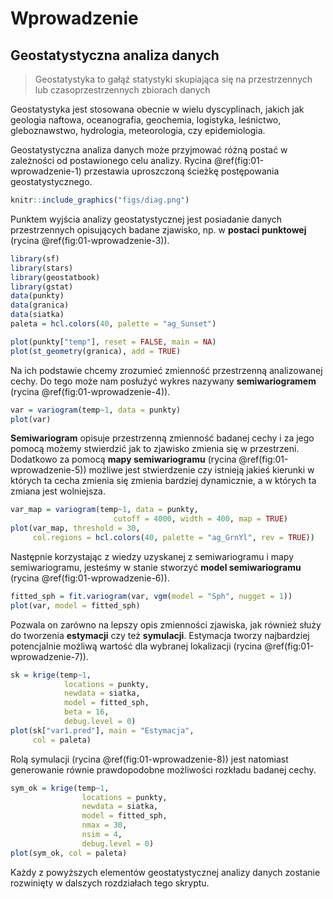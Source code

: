 # Wprowadzenie

## Geostatystyczna analiza danych

> Geostatystyka to gałąź statystyki skupiająca się na przestrzennych lub czasoprzestrzennych zbiorach danych

Geostatystyka jest stosowana obecnie w wielu dyscyplinach, jakich jak geologia naftowa, oceanografia, geochemia, logistyka, leśnictwo, gleboznawstwo, hydrologia, meteorologia, czy epidemiologia.
<!--refs-->

Geostatystyczna analiza danych może przyjmować różną postać w zależności od postawionego celu analizy.
Rycina \@ref(fig:01-wprowadzenie-1) przestawia uproszczoną ścieżkę postępowania geostatystycznego.

```r
knitr::include_graphics("figs/diag.png")
```

Punktem wyjścia analizy geostatystycznej jest posiadanie danych przestrzennych opisujących badane zjawisko, np. w **postaci punktowej** (rycina \@ref(fig:01-wprowadzenie-3)).

```r
library(sf)
library(stars)
library(geostatbook)
library(gstat)
data(punkty)
data(granica)
data(siatka)
paleta = hcl.colors(40, palette = "ag_Sunset")
```

```r
plot(punkty["temp"], reset = FALSE, main = NA)
plot(st_geometry(granica), add = TRUE)
```

Na ich podstawie chcemy zrozumieć zmienność przestrzenną analizowanej cechy.
Do tego może nam posłużyć wykres nazywany **semiwariogramem** (rycina \@ref(fig:01-wprowadzenie-4)).

```r
var = variogram(temp~1, data = punkty)
plot(var)
```

**Semiwariogram** opisuje przestrzenną zmienność badanej cechy i za jego pomocą możemy stwierdzić jak to zjawisko zmienia się w przestrzeni.
Dodatkowo za pomocą **mapy semiwariogramu** (rycina \@ref(fig:01-wprowadzenie-5)) możliwe jest stwierdzenie czy istnieją jakieś kierunki w których ta cecha zmienia się zmienia bardziej dynamicznie, a w których ta zmiana jest wolniejsza.

```r
var_map = variogram(temp~1, data = punkty, 
                       cutoff = 4000, width = 400, map = TRUE)
plot(var_map, threshold = 30,
     col.regions = hcl.colors(40, palette = "ag_GrnYl", rev = TRUE)) 
```

Następnie korzystając z wiedzy uzyskanej z semiwariogramu i mapy semiwariogramu, jesteśmy w stanie stworzyć **model semiwariogramu** (rycina \@ref(fig:01-wprowadzenie-6)).

```r
fitted_sph = fit.variogram(var, vgm(model = "Sph", nugget = 1))
plot(var, model = fitted_sph)
```

Pozwala on zarówno na lepszy opis zmienności zjawiska, jak również służy do tworzenia **estymacji** czy też **symulacji**.
Estymacja tworzy najbardziej potencjalnie możliwą wartość dla wybranej lokalizacji (rycina \@ref(fig:01-wprowadzenie-7)).

```r
sk = krige(temp~1, 
            locations = punkty,
            newdata = siatka,
            model = fitted_sph,
            beta = 16, 
            debug.level = 0)
plot(sk["var1.pred"], main = "Estymacja",
     col = paleta)
```

Rolą symulacji (rycina \@ref(fig:01-wprowadzenie-8)) jest natomiast generowanie równie prawdopodobne możliwości rozkładu badanej cechy.

```r
sym_ok = krige(temp~1, 
                locations = punkty,
                newdata = siatka, 
                model = fitted_sph,
                nmax = 30, 
                nsim = 4, 
                debug.level = 0)
plot(sym_ok, col = paleta)
```

Każdy z powyższych elementów geostatystycznej analizy danych zostanie rozwinięty w dalszych rozdziałach tego skryptu.

<!-- po co to - prosta analiza bez kodu -->
<!-- http://dmowska-zajecia.home.amu.edu.pl/data/uploads/geostatystyka/materialy/1_wprowadzenie.html -->
